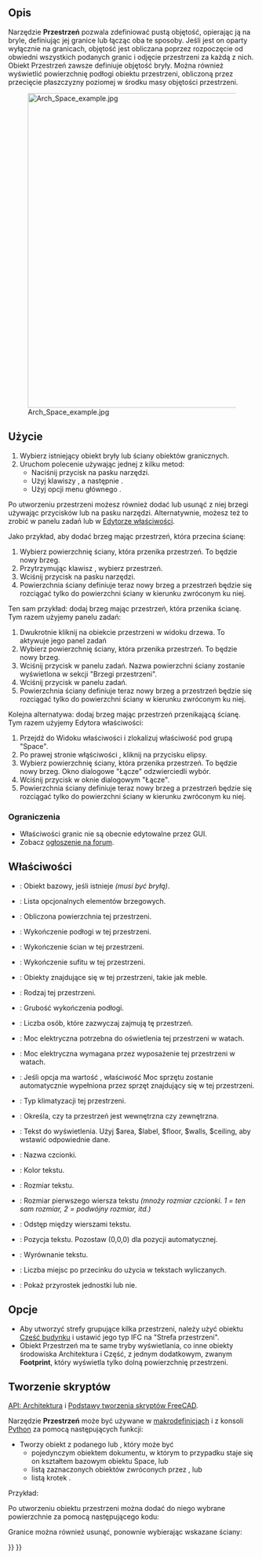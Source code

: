 <languages/>

{{Docnav/pl
|[[Arch_Floor/pl|Kondygnacja]]
|[[Arch_Wall/pl|Ściana]]
|[[BIM_Workbench/pl|środowisko pracy BIM]]
|IconL=Arch_Floor.svg
|IconR=Arch_Wall.svg
|IconC=Workbench_BIM.svg
}}

{{VeryImportantMessage|POLECENIE TO JEST CZĘŚCIĄ ZINTEGROWANEGO środowiska pracy [[BIM_Workbench/pl|BIM]] w V1.0<br>
Ta strona została zaktualizowana dla tej wersji.}}

{{GuiCommand/pl
|Name=Arch Space
|Name/pl=Architektura: Przestrzeń
|MenuLocation=3D / BIM → Przestrzeń
|Name/pl=Architektura: 
|Workbenches=[[BIM_Workbench/pl|BIM]]
|Shortcut={{KEY|S}} {{KEY|P}}
|Version=0.14
|SeeAlso=
}}

<span id="Description"></span>
==Opis==

Narzędzie '''Przestrzeń''' pozwala zdefiniować pustą objętość, opierając ją na bryle, definiując jej granice lub łącząc oba te sposoby. Jeśli jest on oparty wyłącznie na granicach, objętość jest obliczana poprzez rozpoczęcie od obwiedni wszystkich podanych granic i odjęcie przestrzeni za każdą z nich. Obiekt Przestrzeń zawsze definiuje objętość bryły. Można również wyświetlić powierzchnię podłogi obiektu przestrzeni, obliczoną przez przecięcie płaszczyzny poziomej w środku masy objętości przestrzeni.

[[Image:Arch Space example.jpg|640px]]

{{Caption|Obiekt przestrzenny utworzony z istniejącego obiektu bryłowego, a następnie dodane dwie ściany jako granice.}}

<span id="Usage"></span>
==Użycie==

# Wybierz istniejący obiekt bryły lub ściany obiektów granicznych.
# Uruchom polecenie używając jednej z kilku metod:
#* Naciśnij przycisk {{Button|[[Image:Arch_Space.svg|16px]] '''Przestrzeń'''}} na pasku narzędzi. 
#* Użyj klawiszy {{KEY|S}}, a następnie {{KEY|P}}.
#* Użyj opcji menu głównego {{MenuCommand|3D / BIM → Przestrzeń}}.

Po utworzeniu przestrzeni możesz również dodać lub usunąć z niej brzegi używając przycisków {{Button|[[Image:Arch_Add.svg|16px]] [[Arch_Add/pl|Dodaj]]}} lub {{Button|[[Image:Arch_Remove.svg|16px]] [[Arch_Remove/pl|Usuń]]}} na pasku narzędzi. Alternatywnie, możesz też to zrobić w panelu zadań lub w [[Property_editor/pl|Edytorze właściwości]].

Jako przykład, aby dodać brzeg mając przestrzeń, która przecina ścianę:
# Wybierz powierzchnię ściany, która przenika przestrzeń. To będzie nowy brzeg.
# Przytrzymując klawisz {{KEY|Ctrl}}, wybierz przestrzeń.
# Wciśnij przycisk {{Button|[[Image:Arch_Add.svg|16px]] [[Arch_Add/pl|Dodaj]]}} na pasku narzędzi.
# Powierzchnia ściany definiuje teraz nowy brzeg a przestrzeń będzie się rozciągać tylko do powierzchni ściany w kierunku zwróconym ku niej.

Ten sam przykład: dodaj brzeg mając przestrzeń, która przenika ścianę. Tym razem użyjemy panelu zadań:
# Dwukrotnie kliknij na obiekcie przestrzeni w widoku drzewa. To aktywuje jego panel zadań
# Wybierz powierzchnię ściany, która przenika przestrzeń. To będzie nowy brzeg.
# Wciśnij przycisk {{Button|[[Image:Arch_Add.svg|16px]] [[Arch_Add/pl|Dodaj]]}} w panelu zadań. Nazwa powierzchni ściany zostanie wyświetlona w sekcji "Brzegi przestrzeni".
# Wciśnij przycisk {{Button|OK}} w panelu zadań.
# Powierzchnia ściany definiuje teraz nowy brzeg a przestrzeń będzie się rozciągać tylko do powierzchni ściany w kierunku zwróconym ku niej.

Kolejna alternatywa: dodaj brzeg mając przestrzeń przenikającą ścianę. Tym razem użyjemy Edytora właściwości:
# Przejdź do Widoku właściwości i zlokalizuj właściwość {{PropertyData|Boundaries}} pod grupą "Space".
# Po prawej stronie włąściwości {{PropertyData|Boundaries}}, kliknij na przycisku elipsy.
# Wybierz powierzchnię ściany, która przenika przestrzeń. To będzie nowy brzeg. Okno dialogowe "Łącze" odzwierciedli wybór.
# Wciśnij przycisk {{Button|OK}} w oknie dialogowym "Łącze".
# Powierzchnia ściany definiuje teraz nowy brzeg a przestrzeń będzie się rozciągać tylko do powierzchni ściany w kierunku zwróconym ku niej.

<span id="Limitations"></span>
===Ograniczenia===

* Właściwości granic nie są obecnie edytowalne przez GUI.
* Zobacz [http://forum.freecadweb.org/viewtopic.php?f=9&t=4275 ogłoszenie na forum].

<span id="Properties"></span>
==Właściwości==

* {{PropertyData|Baza}}: Obiekt bazowy, jeśli istnieje ''(musi być bryłą)''.
* {{PropertyData|Granice}}: Lista opcjonalnych elementów brzegowych.
* {{PropertyData|Obszar}}: Obliczona powierzchnia tej przestrzeni.
* {{PropertyData|Wykończenie podłogi}}: Wykończenie podłogi w tej przestrzeni.
* {{PropertyData|Wykończenie ścian}}: Wykończenie ścian w tej przestrzeni.
* {{PropertyData|Wykończenie sufitu}}: Wykończenie sufitu w tej przestrzeni.
* {{PropertyData|Grupa}}: Obiekty znajdujące się w tej przestrzeni, takie jak meble.
* {{PropertyData|Typ przestrzeni}}: Rodzaj tej przestrzeni.
* {{PropertyData|Grubość posadzki}}: Grubość wykończenia podłogi.
* {{PropertyData|Ilość ludzi}}: Liczba osób, które zazwyczaj zajmują tę przestrzeń.
* {{PropertyData|Moc oświetlenia}}: Moc elektryczna potrzebna do oświetlenia tej przestrzeni w watach.
* {{PropertyData|Moc wyposażenia}}: Moc elektryczna wymagana przez wyposażenie tej przestrzeni w watach.
* {{PropertyData|AutoPower}}: Jeśli opcja ma wartość {{True/pl}}, właściwość Moc sprzętu zostanie automatycznie wypełniona przez sprzęt znajdujący się w tej przestrzeni.
* {{PropertyData|Klimatyzacja}}: Typ klimatyzacji tej przestrzeni.
* {{PropertyData|Wnętrze}}: Określa, czy ta przestrzeń jest wewnętrzna czy zewnętrzna.

* {{PropertyView|Tekst}}: Tekst do wyświetlenia. Użyj $area, $label, $floor, $walls, $ceiling, aby wstawić odpowiednie dane.
* {{PropertyView|Nazwa czcionki}}: Nazwa czcionki.
* {{PropertyView|Kolor tekstu}}: Kolor tekstu.
* {{PropertyView|Rozmiar czcionki}}: Rozmiar tekstu.
* {{PropertyView|Pierwsza linia}}: Rozmiar pierwszego wiersza tekstu ''(mnoży rozmiar czcionki. 1 = ten sam rozmiar, 2 = podwójny rozmiar, itd.)''
* {{PropertyView|Odstęp między wierszami}}: Odstęp między wierszami tekstu.
* {{PropertyView|Pozycja tekstu}}: Pozycja tekstu. Pozostaw (0,0,0) dla pozycji automatycznej.
* {{PropertyView|Wyrównanie tekstu}}: Wyrównanie tekstu.
* {{PropertyView|Dziesiętne}}: Liczba miejsc po przecinku do użycia w tekstach wyliczanych.
* {{PropertyView|Wyświetl jednostki}}: Pokaż przyrostek jednostki lub nie.

<span id="Options"></span>
==Opcje==

* Aby utworzyć strefy grupujące kilka przestrzeni, należy użyć obiektu [[Arch_BuildingPart/pl|Część budynku]] i ustawić jego typ IFC na "Strefa przestrzeni".
* Obiekt Przestrzeń ma te same tryby wyświetlania, co inne obiekty środowiska Architektura i Część, z jednym dodatkowym, zwanym '''Footprint''', który wyświetla tylko dolną powierzchnię przestrzeni.

<span id="Scripting"></span>
==Tworzenie skryptów==

{{Emphasis|Zobacz również:}} [[Arch_API/pl|API: Architektura]] i [[FreeCAD_Scripting_Basics/pl|Podstawy tworzenia skryptów FreeCAD]].

Narzędzie '''Przestrzeń''' może być używane w [[Macros/pl|makrodefinicjach]] i z konsoli [[Python/pl|Python]] za pomocą następujących funkcji:

{{Code|code=
Space = makeSpace(objects=None, baseobj=None, name="Space")
}}

* Tworzy obiekt {{incode|Space}} z podanego {{incode|objects}} lub {{incode|baseobj}}, który może być
** pojedynczym obiektem dokumentu, w którym to przypadku staje się on kształtem bazowym obiektu Space, lub
** listą zaznaczonych obiektów zwróconych przez {{incode|FreeCADGui.Selection.getSelectionEx()}}, lub
** listą krotek {{incode|(object, subobjectname)}}.

Przykład:

{{Code|code=
import FreeCAD, Arch

Box = FreeCAD.ActiveDocument.addObject("Part::Box", "Box")
Box.Length = 1000
Box.Width = 1000
Box.Height = 1000

Space = Arch.makeSpace(Box)
Space.ViewObject.LineWidth = 2
FreeCAD.ActiveDocument.recompute()
}}

Po utworzeniu obiektu przestrzeni można dodać do niego wybrane powierzchnie za pomocą następującego kodu:

{{Code|code=
import FreeCAD, FreeCADGui, Draft, Arch

points = [FreeCAD.Vector(-500, 0, 0), FreeCAD.Vector(1000, 1000, 0)]
Line = Draft.makeWire(points)
Wall = Arch.makeWall(Line, width=150, height=2000)
FreeCAD.ActiveDocument.recompute()

# Select a face of the wall
selection = FreeCADGui.Selection.getSelectionEx()
Arch.addSpaceBoundaries(Space, selection)
}}

Granice można również usunąć, ponownie wybierając wskazane ściany:

{{Code|code=
selection = FreeCADGui.Selection.getSelectionEx()
Arch.removeSpaceBoundaries(Space, selection)
}}


{{Docnav/pl
|[[Arch_Floor/pl|Kondygnacja]]
|[[Arch_Wall/pl|Ściana]]
|[[BIM_Workbench/pl|środowisko pracy BIM]]
|IconL=Arch_Floor.svg
|IconR=Arch_Wall.svg
|IconC=Workbench_BIM.svg
}}

{{BIM_Tools_navi{{#translation:}}}}
{{Userdocnavi{{#translation:}}}}